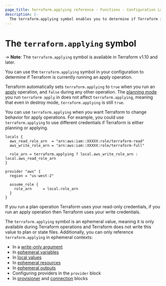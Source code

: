 ```yaml
---
page_title: terraform.applying reference - Functions - Configuration Language
description: |-
  The terraform.applying symbol enables you to determine if Terraform is currently running an apply operation.
---
```


# The `terraform.applying` symbol

-> **Note**: The `terraform.applying` symbol is available in Terraform v1.10 and later.

You can use the `terraform.applying` symbol in your configuration to determine if Terraform is currently running an apply operation.

Terraform automatically sets `terraform.applying` to `true` when you run an [apply](/terraform/cli/commands/apply) operation, and `false` during any other operation. The [planning mode](/terraform/cli/commands/plan#planning-modes) you run `terraform apply` in does not affect `terraform.applying`, meaning that even in destroy mode, `terraform.applying` is still `true`.

You can use `terraform.applying` when you want Terraform to change behavior for apply operations. For example, you could use `terraform.applying` to use different credentials if Terraform is either planning or applying.

```hcl
locals {
  aws_read_role_arn  = "arn:aws:iam::XXXXX:role/terraform-read"
  aws_write_role_arn = "arn:aws:iam::XXXXX:role/terraform-full"

  role_arn = terraform.applying ? local.aws_write_role_arn : local.aws_read_role_arn
}

provider "aws" {
  region = "us-west-2"

  assume_role {
    role_arn     = local.role_arn
  }
}

```

If you run a plan operation Terraform uses your read-only credentials, if you run an apply operation then Terraform uses your write credentials.

The `terraform.applying` symbol is an ephemeral value, meaning it is only available during Terraform operations and Terraform does not write this value to plan or state files. Additionally, you can only reference `terraform.applying` in ephemeral contexts:

- In a [write-only argument](/terraform/language/resources/ephemeral/write-only)
- In [ephemeral variables](/terraform/language/values/variables#exclude-values-from-state)
- In [local values](/terraform/language/values/locals#ephemeral-values)
- In [ephemeral resources](/terraform/language/resources/ephemeral)
- In [ephemeral outputs](/terraform/language/values/outputs#ephemeral-avoid-storing-values-in-state-or-plan-files)
- Configuring providers in the `provider` block
- In [provisioner](/terraform/language/resources/provisioners/syntax) and [connection](/terraform/language/resources/provisioners/connection) blocks

